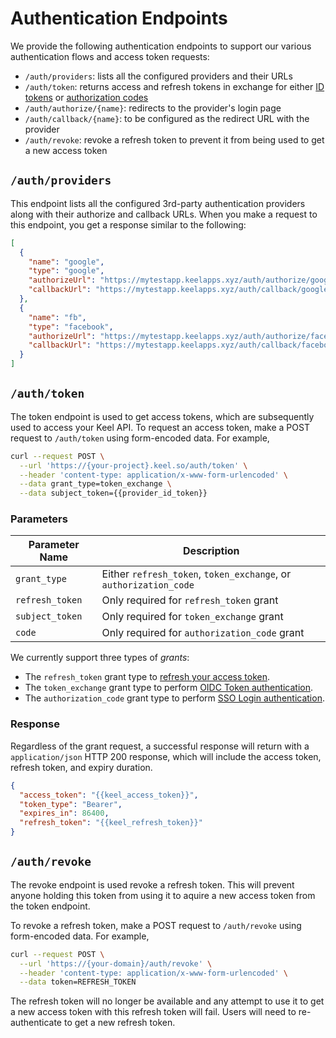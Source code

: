 # Authentication Endpoints

We provide the following authentication endpoints to support our various authentication flows and access token requests:
 - `/auth/providers`: lists all the configured providers and their URLs
 - `/auth/token`: returns access and refresh tokens in exchange for either [ID tokens](/authentication/flows/oidc-token#getting-access-tokens) or [authorization codes](/authentication/flows/sso-login#getting-access-tokens)
 - `/auth/authorize/{name}`: redirects to the provider's login page
 - `/auth/callback/{name}`: to be configured as the redirect URL with the provider
 - `/auth/revoke`: revoke a refresh token to prevent it from being used to get a new access token

## `/auth/providers`

This endpoint lists all the configured 3rd-party authentication providers along with their authorize and callback URLs. When you make a request to this endpoint, you get a response similar to the following:

```json
[
  {
    "name": "google",
    "type": "google",
    "authorizeUrl": "https://mytestapp.keelapps.xyz/auth/authorize/google",
    "callbackUrl": "https://mytestapp.keelapps.xyz/auth/callback/google"
  },
  {
    "name": "fb",
    "type": "facebook",
    "authorizeUrl": "https://mytestapp.keelapps.xyz/auth/authorize/facebook",
    "callbackUrl": "https://mytestapp.keelapps.xyz/auth/callback/facebook"
  }
]
```

## `/auth/token`

The token endpoint is used to get access tokens, which are subsequently used to access your Keel API. To request an access token, make a POST request to `/auth/token` using form-encoded data. For example,

```bash
curl --request POST \
  --url 'https://{your-project}.keel.so/auth/token' \
  --header 'content-type: application/x-www-form-urlencoded' \
  --data grant_type=token_exchange \
  --data subject_token={{provider_id_token}}
```

### Parameters

| Parameter Name | Description                                |
|----------------|--------------------------------------------|
| `grant_type`     | Either `refresh_token`, `token_exchange`, or `authorization_code` |
| `refresh_token`  | Only required for `refresh_token` grant    |
| `subject_token`  | Only required for `token_exchange` grant   |
| `code`  | Only required for `authorization_code` grant   |

We currently support three types of _grants_:

 - The `refresh_token` grant type to [refresh your access token](/authentication/tokens).
 - The `token_exchange` grant type to perform [OIDC Token authentication](/authentication/flows/oidc-token). 
 - The `authorization_code` grant type to perform [SSO Login authentication](/authentication/flows/sso-login). 


### Response

Regardless of the grant request, a successful response will return with a `application/json` HTTP 200 response, which will include the access token, refresh token, and expiry duration.

```json filename="HTTP 200"
{
  "access_token": "{{keel_access_token}}",
  "token_type": "Bearer",
  "expires_in": 86400,
  "refresh_token": "{{keel_refresh_token}}"
}
```

## `/auth/revoke`

The revoke endpoint is used revoke a refresh token. This will prevent anyone holding this token from using it to aquire a new access token from the token endpoint.

To revoke a refresh token, make a POST request to `/auth/revoke` using form-encoded data.  For example,

```bash
curl --request POST \
  --url 'https://{your-domain}/auth/revoke' \
  --header 'content-type: application/x-www-form-urlencoded' \
  --data token=REFRESH_TOKEN 
```

The refresh token will no longer be available and any attempt to use it to get a new access token with this refresh token will fail. Users will need to re-authenticate to get a new refresh token.

